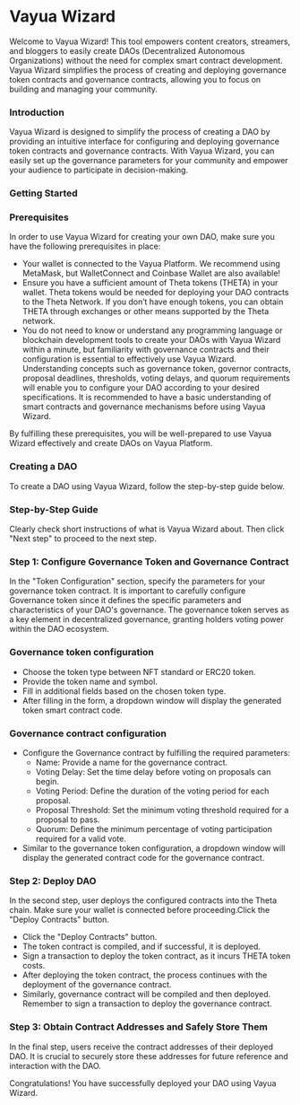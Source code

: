 # Vayua Wizard

Welcome to Vayua Wizard! This tool empowers content creators, streamers, and bloggers to easily create DAOs (Decentralized Autonomous Organizations) without the need for complex smart contract development. Vayua Wizard simplifies the process of creating and deploying governance token contracts and governance contracts, allowing you to focus on building and managing your community.

### **Introduction**

Vayua Wizard is designed to simplify the process of creating a DAO by providing an intuitive interface for configuring and deploying governance token contracts and governance contracts. With Vayua Wizard, you can easily set up the governance parameters for your community and empower your audience to participate in decision-making.

### **Getting Started**

### Prerequisites

In order to use Vayua Wizard for creating your own DAO, make sure you have the following prerequisites in place:

- Your wallet is connected to the Vayua Platform. We recommend using MetaMask, but WalletConnect and Coinbase Wallet are also available!
- Ensure you have a sufficient amount of Theta tokens (THETA) in your wallet. Theta tokens would be needed for deploying your DAO contracts to the Theta Network. If you don’t have enough tokens, you can obtain THETA through exchanges or other means supported by the Theta network.
- You do not need to know or understand any programming language or blockchain development tools to create your DAOs with Vayua Wizard within a minute, but familiarity with governance contracts and their configuration is essential to effectively use Vayua Wizard. Understanding concepts such as governance token, governor contracts, proposal deadlines, thresholds, voting delays, and quorum requirements will enable you to configure your DAO according to your desired specifications. It is recommended to have a basic understanding of smart contracts and governance mechanisms before using Vayua Wizard.

By fulfilling these prerequisites, you will be well-prepared to use Vayua Wizard effectively and create DAOs on Vayua Platform.

### Creating a DAO

To create a DAO using Vayua Wizard, follow the step-by-step guide below.

### **Step-by-Step Guide**

Clearly check short instructions of what is Vayua Wizard about. Then click "Next step" to proceed to the next step.

### Step 1: Configure Governance Token and Governance Contract

In the "Token Configuration" section, specify the parameters for your governance token contract. It is important to carefully configure Governance token since it defines the specific parameters and characteristics of your DAO's governance. The governance token serves as a key element in decentralized governance, granting holders voting power within the DAO ecosystem.

### Governance token configuration

- Choose the token type between NFT standard or ERC20 token.
- Provide the token name and symbol.
- Fill in additional fields based on the chosen token type.
- After filling in the form, a dropdown window will display the generated token smart contract code.

### Governance contract configuration

- Configure the Governance contract by fulfilling the required parameters:
  - Name: Provide a name for the governance contract.
  - Voting Delay: Set the time delay before voting on proposals can begin.
  - Voting Period: Define the duration of the voting period for each proposal.
  - Proposal Threshold: Set the minimum voting threshold required for a proposal to pass.
  - Quorum: Define the minimum percentage of voting participation required for a valid vote.
- Similar to the governance token configuration, a dropdown window will display the generated contract code for the governance contract.

### Step 2: Deploy DAO

In the second step, user deploys the configured contracts into the Theta chain. Make sure your wallet is connected before proceeding.Click the "Deploy Contracts" button.

- Click the "Deploy Contracts" button.
- The token contract is compiled, and if successful, it is deployed.
- Sign a transaction to deploy the token contract, as it incurs THETA token costs.
- After deploying the token contract, the process continues with the deployment of the governance contract.
- Similarly, governance contract will be compiled and then deployed. Remember to sign a transaction to deploy the governance contract.

### Step 3: Obtain Contract Addresses and Safely Store Them

In the final step, users receive the contract addresses of their deployed DAO. It is crucial to securely store these addresses for future reference and interaction with the DAO.

Congratulations! You have successfully deployed your DAO using Vayua Wizard.
